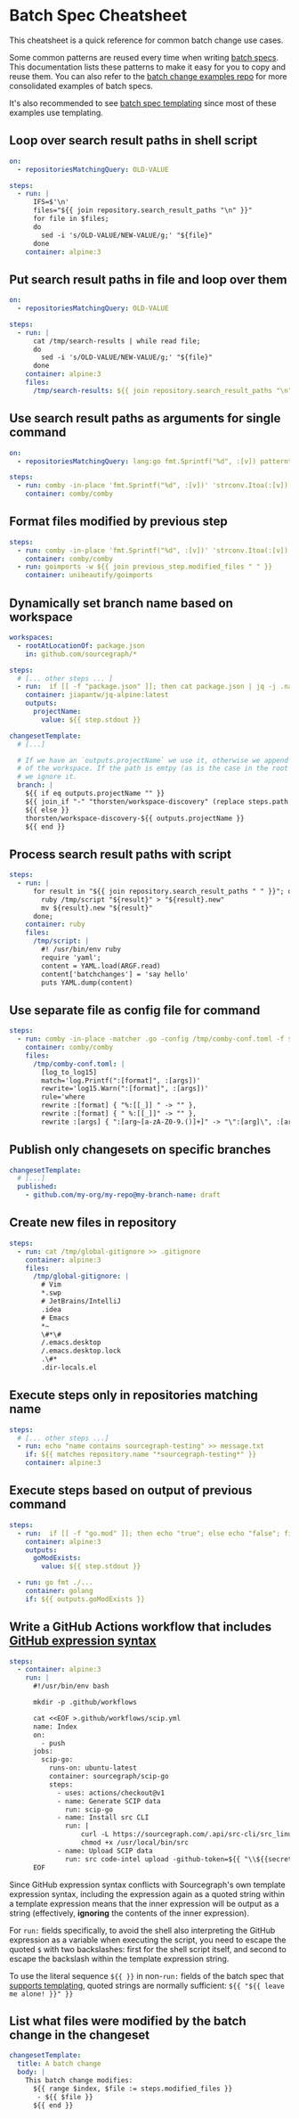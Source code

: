 # Batch Spec Cheatsheet

<p className="subtitle">This cheatsheet is a quick reference for common batch change use cases.</p>

Some common patterns are reused every time when writing [batch specs](/batch-changes/batch-spec-yaml-reference). This documentation lists these patterns to make it easy for you to copy and reuse them. You can also refer to the [batch change examples repo](https://github.com/sourcegraph/batch-change-examples) for more consolidated examples of batch specs.

It's also recommended to see [batch spec templating](/batch-changes/batch-spec-templating) since most of these examples use templating.

## Loop over search result paths in shell script

```yaml
on:
  - repositoriesMatchingQuery: OLD-VALUE

steps:
  - run: |
      IFS=$'\n'
      files="${{ join repository.search_result_paths "\n" }}"
      for file in $files;
      do
        sed -i 's/OLD-VALUE/NEW-VALUE/g;' "${file}"
      done
    container: alpine:3
```

## Put search result paths in file and loop over them

```yaml
on:
  - repositoriesMatchingQuery: OLD-VALUE

steps:
  - run: |
      cat /tmp/search-results | while read file;
      do
        sed -i 's/OLD-VALUE/NEW-VALUE/g;' "${file}"
      done
    container: alpine:3
    files:
      /tmp/search-results: ${{ join repository.search_result_paths "\n" }}
```

## Use search result paths as arguments for single command

```yaml
on:
  - repositoriesMatchingQuery: lang:go fmt.Sprintf("%d", :[v]) patterntype:structural -file:vendor count:10

steps:
  - run: comby -in-place 'fmt.Sprintf("%d", :[v])' 'strconv.Itoa(:[v])' ${{ join repository.search_result_paths " " }}
    container: comby/comby
```

## Format files modified by previous step

```yaml
steps:
  - run: comby -in-place 'fmt.Sprintf("%d", :[v])' 'strconv.Itoa(:[v])' ${{ join repository.search_result_paths " " }}
    container: comby/comby
  - run: goimports -w ${{ join previous_step.modified_files " " }}
    container: unibeautify/goimports
```

## Dynamically set branch name based on workspace

```yaml
workspaces:
  - rootAtLocationOf: package.json
    in: github.com/sourcegraph/*

steps:
  # [... other steps ... ]
  - run:  if [[ -f "package.json" ]]; then cat package.json | jq -j .name; fi
    container: jiapantw/jq-alpine:latest
    outputs:
      projectName:
        value: ${{ step.stdout }}

changesetTemplate:
  # [...]

  # If we have an `outputs.projectName` we use it, otherwise we append the path
  # of the workspace. If the path is emtpy (as is the case in the root folder),
  # we ignore it.
  branch: |
    ${{ if eq outputs.projectName "" }}
    ${{ join_if "-" "thorsten/workspace-discovery" (replace steps.path "/" "-") }}
    ${{ else }}
    thorsten/workspace-discovery-${{ outputs.projectName }}
    ${{ end }}
```

## Process search result paths with script

```yaml
steps:
  - run: |
      for result in "${{ join repository.search_result_paths " " }}"; do
        ruby /tmp/script "${result}" > "${result}.new"
        mv ${result}.new "${result}"
      done;
    container: ruby
    files:
      /tmp/script: |
        #! /usr/bin/env ruby
        require 'yaml';
        content = YAML.load(ARGF.read)
        content['batchchanges'] = 'say hello'
        puts YAML.dump(content)
```

## Use separate file as config file for command

```yaml
steps:
  - run: comby -in-place -matcher .go -config /tmp/comby-conf.toml -f ${{ join repository.search_result_paths "," }}
    container: comby/comby
    files:
      /tmp/comby-conf.toml: |
        [log_to_log15]
        match='log.Printf(":[format]", :[args])'
        rewrite='log15.Warn(":[format]", :[args])'
        rule='where
        rewrite :[format] { "%:[[_]] " -> "" },
        rewrite :[format] { " %:[[_]]" -> "" },
        rewrite :[args] { ":[arg~[a-zA-Z0-9.()]+]" -> "\":[arg]\", :[arg]" }'
```

## Publish only changesets on specific branches

```yaml
changesetTemplate:
  # [...]
  published:
    - github.com/my-org/my-repo@my-branch-name: draft
```

## Create new files in repository

```yaml
steps:
  - run: cat /tmp/global-gitignore >> .gitignore
    container: alpine:3
    files:
      /tmp/global-gitignore: |
        # Vim
        *.swp
        # JetBrains/IntelliJ
        .idea
        # Emacs
        *~
        \#*\#
        /.emacs.desktop
        /.emacs.desktop.lock
        .\#*
        .dir-locals.el
```

## Execute steps only in repositories matching name

```yaml
steps:
  # [... other steps ...]
  - run: echo "name contains sourcegraph-testing" >> message.txt
    if: ${{ matches repository.name "*sourcegraph-testing*" }}
    container: alpine:3
```

## Execute steps based on output of previous command

```yaml
steps:
  - run:  if [[ -f "go.mod" ]]; then echo "true"; else echo "false"; fi
    container: alpine:3
    outputs:
      goModExists:
        value: ${{ step.stdout }}

  - run: go fmt ./...
    container: golang
    if: ${{ outputs.goModExists }}
```

## Write a GitHub Actions workflow that includes [GitHub expression syntax](https://docs.github.com/en/actions/reference/context-and-expression-syntax-for-github-actions)

```yaml
steps:
  - container: alpine:3
    run: |
      #!/usr/bin/env bash

      mkdir -p .github/workflows

      cat <<EOF >.github/workflows/scip.yml
      name: Index
      on:
        - push
      jobs:
        scip-go:
          runs-on: ubuntu-latest
          container: sourcegraph/scip-go
          steps:
            - uses: actions/checkout@v1
            - name: Generate SCIP data
              run: scip-go
            - name: Install src CLI
              run: |
                  curl -L https://sourcegraph.com/.api/src-cli/src_linux_amd64 -o /usr/local/bin/src
                  chmod +x /usr/local/bin/src
            - name: Upload SCIP data
              run: src code-intel upload -github-token=${{ "\\${{secrets.GITHUB_TOKEN}}" }}
      EOF
```

Since GitHub expression syntax conflicts with Sourcegraph's own template expression syntax, including the expression again as a quoted string within a template expression means that the inner expression will be output as a string (effectively, **ignoring** the contents of the inner expression).

For `run:` fields specifically, to avoid the shell also interpreting the GitHub expression as a variable when executing the script, you need to escape the quoted `$` with two backslashes: first for the shell script itself, and second to escape the backslash within the template expression string.

To use the literal sequence `${{ }}` in non-`run:` fields of the batch spec that [supports templating](/batch-changes/batch-spec-templating#fields-with-template-support), quoted strings are normally sufficient: `${{ "${{ leave me alone! }}" }}`

## List what files were modified by the batch change in the changeset

```yaml
changesetTemplate:
  title: A batch change
  body: |
    This batch change modifies:
      ${{ range $index, $file := steps.modified_files }}
       - ${{ $file }}
      ${{ end }}
```
